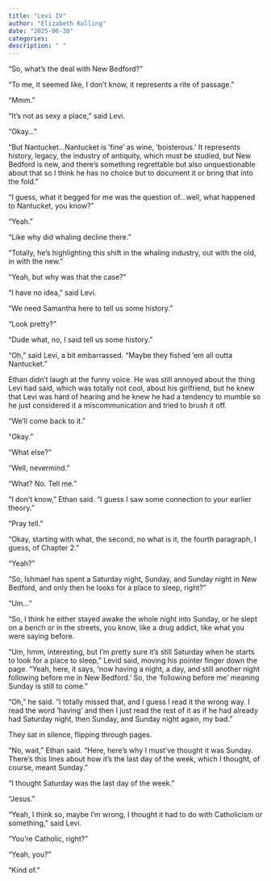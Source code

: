```yaml
---
title: "Levi IV"
author: "Elizabeth Kolling"
date: "2025-06-30"
categories: 
description: " "
---
```



“So, what’s the deal with New Bedford?”

“To me, it seemed like, I don’t know, it represents a rite of passage.”

“Mmm.”

“It’s not as sexy a place,” said Levi. 

"Okay..."

“But Nantucket…Nantucket is ‘fine’ as wine, ‘boisterous.’ It represents history, legacy, the industry of antiquity, which must be studied, but New Bedford is new, and there’s something regrettable but also unquestionable about that so I think he has no choice but to document it or bring that into the fold.”

“I guess, what it begged for me was the question of…well, what happened to Nantucket, you know?”

“Yeah.”

“Like why did whaling decline there.”

“Totally, he’s highlighting this shift in the whaling industry, out with the old, in with the new."

"Yeah, but why was that the case?”

“I have no idea,” said Levi.

"We need Samantha here to tell us some history." 

"Look pretty?"

"Dude what, no, I said tell us some history."

"Oh," said Levi, a bit embarrassed. “Maybe they fished ‘em all outta Nantucket.”

Ethan didn't laugh at the funny voice. He was still annoyed about the thing Levi had said, which was totally not cool, about his girlfriend, but he knew that Levi was hard of hearing and he knew he had a tendency to mumble so he just considered it a miscommunication and tried to brush it off. 

“We’ll come back to it.”

“Okay.”

“What else?”

“Well, nevermind.”

“What? No. Tell me.”

“I don’t know,” Ethan said. “I guess I saw some connection to your earlier theory.”

“Pray tell.”

“Okay, starting with what, the second, no what is it, the fourth paragraph, I guess, of Chapter 2.”

“Yeah?”

“So, Ishmael has spent a Saturday night, Sunday, and Sunday night in New Bedford, and only then he looks for a place to sleep, right?”

“Um…”

“So, I think he either stayed awake the whole night into Sunday, or he slept on a bench or in the streets, you know, like a drug addict, like what you were saying before.

“Um, hmm, interesting, but I’m pretty sure it’s still Saturday when he starts to look for a place to sleep,” Levid said, moving his pointer finger down the page. “Yeah, here, it says, ‘now having a night, a day, and still another night following before me in New Bedford.’ So, the ‘following before me’ meaning Sunday is still to come.”

“Oh,” he said. “I totally missed that, and I guess I read it the wrong way. I read the word ‘having’ and then I just read the rest of it as if he had already had Saturday night, then Sunday, and Sunday night again, my bad.” 

They sat in silence, flipping through pages.

"No, wait,” Ethan said. “Here, here’s why I must’ve thought it was Sunday. There’s this lines about how it’s the last day of the week, which I thought, of course, meant Sunday.”

“I thought Saturday was the last day of the week.”

“Jesus.”

“Yeah, I think so, maybe I’m wrong, I thought it had to do with Catholicism or something,” said Levi. 

“You’re Catholic, right?”

“Yeah, you?”

“Kind of.”  